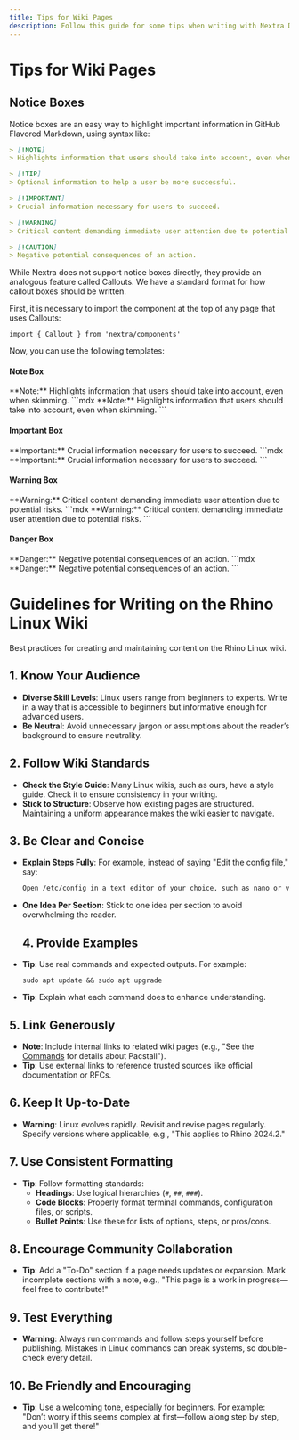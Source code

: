```yaml
---
title: Tips for Wiki Pages
description: Follow this guide for some tips when writing with Nextra Docs.
---
```



# Tips for Wiki Pages

## Notice Boxes

Notice boxes are an easy way to highlight important information in GitHub Flavored Markdown, using syntax like:
```md
> [!NOTE]  
> Highlights information that users should take into account, even when skimming.

> [!TIP]
> Optional information to help a user be more successful.

> [!IMPORTANT]  
> Crucial information necessary for users to succeed.

> [!WARNING]  
> Critical content demanding immediate user attention due to potential risks.

> [!CAUTION]
> Negative potential consequences of an action.
```

While Nextra does not support notice boxes directly, they provide an analogous feature called Callouts. We have a standard format for how callout boxes should be written.

First, it is necessary to import the component at the top of any page that uses Callouts:
```mdx
import { Callout } from 'nextra/components'
```

Now, you can use the following templates:
#### Note Box
<Callout type="info" emoji="✎">
  **Note:** Highlights information that users should take into account, even when skimming.
</Callout>
```mdx
<Callout type="info" emoji="✎">
  **Note:** Highlights information that users should take into account, even when skimming.
</Callout>
```

#### Important Box
<Callout emoji="ⓘ">
  **Important:** Crucial information necessary for users to succeed.
</Callout>
```mdx
<Callout emoji="ⓘ">
  **Important:** Crucial information necessary for users to succeed.
</Callout>
```

#### Warning Box
<Callout type="warning" emoji="⚠">
  **Warning:** Critical content demanding immediate user attention due to potential risks.
</Callout>
```mdx
<Callout type="warning" emoji="⚠">
  **Warning:** Critical content demanding immediate user attention due to potential risks.
</Callout>
```

#### Danger Box
<Callout type="error" emoji="⛌">
  **Danger:** Negative potential consequences of an action.
</Callout>
```mdx
<Callout type="error" emoji="⛌">
  **Danger:** Negative potential consequences of an action.
</Callout>
```

# Guidelines for Writing on the Rhino Linux Wiki
Best practices for creating and maintaining content on the Rhino Linux wiki.

## 1. Know Your Audience

- **Diverse Skill Levels**: Linux users range from beginners to experts. Write in a way that is accessible to beginners but informative enough for advanced users.
- **Be Neutral**: Avoid unnecessary jargon or assumptions about the reader’s background to ensure neutrality.

## 2. Follow Wiki Standards

- **Check the Style Guide**: Many Linux wikis, such as ours, have a style guide. Check it to ensure consistency in your writing.
- **Stick to Structure**: Observe how existing pages are structured. Maintaining a uniform appearance makes the wiki easier to navigate.

## 3. Be Clear and Concise

- **Explain Steps Fully**: For example, instead of saying "Edit the config file," say:
  ```bash
  Open /etc/config in a text editor of your choice, such as nano or vim.
     ```
- **One Idea Per Section**: Stick to one idea per section to avoid overwhelming the reader.

  ## 4. Provide Examples

- **Tip**: Use real commands and expected outputs. For example:
  ```mdx
  sudo apt update && sudo apt upgrade
     ```
- **Tip**: Explain what each command does to enhance understanding.

## 5. Link Generously

- **Note**: Include internal links to related wiki pages (e.g., "See the [Commands](https://wiki.rhinolinux.org/user/pacstall/commands) for details about Pacstall").
- **Tip**: Use external links to reference trusted sources like official documentation or RFCs.

## 6. Keep It Up-to-Date

- **Warning**: Linux evolves rapidly. Revisit and revise pages regularly. Specify versions where applicable, e.g., "This applies to Rhino 2024.2."

## 7. Use Consistent Formatting

- **Tip**: Follow formatting standards:
  - **Headings**: Use logical hierarchies (`#`, `##`, `###`).
  - **Code Blocks**: Properly format terminal commands, configuration files, or scripts.
  - **Bullet Points**: Use these for lists of options, steps, or pros/cons.

## 8. Encourage Community Collaboration

- **Tip**: Add a "To-Do" section if a page needs updates or expansion. Mark incomplete sections with a note, e.g., "This page is a work in progress—feel free to contribute!"

## 9. Test Everything

- **Warning**: Always run commands and follow steps yourself before publishing. Mistakes in Linux commands can break systems, so double-check every detail.

## 10. Be Friendly and Encouraging

- **Tip**: Use a welcoming tone, especially for beginners. For example:
  "Don’t worry if this seems complex at first—follow along step by step, and you’ll get there!"
